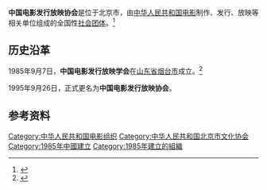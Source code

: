 '''中国电影发行放映协会'''是位于北京市，由[[中华人民共和国电影|中华人民共和国电影]]制作、发行、放映等相关单位组成的全国性[[社会团体|社会团体]]。<ref>{{Cite web|title=关于协会|url=http://www.chinafilm.org.cn/Item/list.asp?id=1579|accessdate=2020-12-20|work=中国电影发行放映协会|archive-date=2022-05-17|archive-url=https://web.archive.org/web/20220517055056/http://www.chinafilm.org.cn/Item/list.asp?id=1579}}</ref>

== 历史沿革 ==
1985年9月7日，'''中国电影发行放映学会'''在[[山东省|山东省]][[烟台市|烟台市]]成立。<ref>{{Cite book|title=艺术词典|author=章柏青, 吴明, 蒋文光主编|publisher=学苑出版社|year=1999|isbn=|location=北京|pages=}}</ref>

1995年9月26日，正式更名为'''中国电影发行放映协会'''。

== 参考资料 ==
{{reflist}}

[[Category:中华人民共和国电影组织|Category:中华人民共和国电影组织]]
[[Category:中华人民共和国北京市文化协会|Category:中华人民共和国北京市文化协会]]
[[Category:1985年中國建立|Category:1985年中國建立]]
[[Category:1985年建立的組織|Category:1985年建立的組織]]